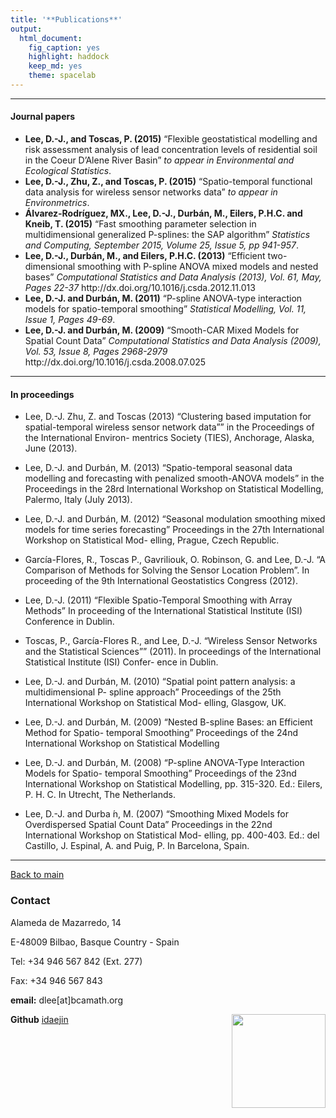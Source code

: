 ```yaml
---
title: '**Publications**'
output:
  html_document:
    fig_caption: yes
    highlight: haddock
    keep_md: yes
    theme: spacelab
---
```


----------------------------

#### Journal papers


*    **Lee, D.-J., and Toscas, P. (2015)** “Flexible geostatistical modelling and risk assessment analysis of lead concentration levels of residential soil in the Coeur D’Alene River Basin” *to appear in Environmental and Ecological Statistics*.
*    **Lee, D.-J., Zhu, Z., and Toscas, P. (2015)** "Spatio-temporal functional data analysis for wireless sensor networks data" *to appear in Environmetrics*.
*    **Álvarez-Rodríguez, MX., Lee, D.-J., Durbán, M., Eilers, P.H.C. and Kneib, T. (2015)** "Fast smoothing parameter selection in multidimensional generalized P-splines: the SAP algorithm" *Statistics and Computing, September 2015, Volume 25, Issue 5, pp 941-957*.
*    **Lee, D.-J., Durbán, M., and Eilers, P.H.C. (2013)** "Efficient two-dimensional smoothing with P-spline ANOVA mixed models and nested bases" *Computational Statistics and Data Analysis (2013), Vol. 61, May, Pages 22-37* http://dx.doi.org/10.1016/j.csda.2012.11.013
*    **Lee, D.-J. and Durbán, M. (2011)** "P-spline ANOVA-type interaction models for spatio-temporal smoothing" *Statistical Modelling, Vol. 11, Issue 1, Pages 49-69*.
*    **Lee, D.-J. and Durbán, M. (2009)** "Smooth-CAR Mixed Models for Spatial Count Data" *Computational Statistics and Data Analysis (2009), Vol. 53, Issue 8, Pages 2968-2979* http://dx.doi.org/10.1016/j.csda.2008.07.025
    

----------------------------

#### In proceedings

* Lee, D.-J. Zhu, Z. and Toscas (2013) "Clustering based imputation for spatial-temporal wireless sensor network data"" in the Proceedings of the International Environ- mentrics Society (TIES), Anchorage, Alaska, June (2013).

* Lee, D.-J. and Durbán, M. (2013) “Spatio-temporal seasonal data modelling and forecasting with penalized smooth-ANOVA models” in the Proceedings in the 28rd International Workshop on Statistical Modelling, Palermo, Italy (July 2013).

* Lee, D.-J. and Durbán, M. (2012) “Seasonal modulation smoothing mixed models for time series forecasting” Proceedings in the 27th International Workshop on Statistical Mod- elling, Prague, Czech Republic.

* García-Flores, R., Toscas P., Gavriliouk, O. Robinson, G. and Lee, D.-J. "A Comparison of Methods for Solving the Sensor Location Problem". In proceeding of the 9th International Geostatistics Congress (2012).

* Lee, D.-J. (2011) "Flexible Spatio-Temporal Smoothing with Array Methods" In proceeding of the International Statistical Institute (ISI) Conference in Dublin.

* Toscas, P., García-Flores R., and Lee, D.-J. "Wireless Sensor Networks and the Statistical Sciences"" (2011). In proceedings of the International Statistical Institute (ISI) Confer- ence in Dublin.

* Lee, D.-J. and Durbán, M. (2010) “Spatial point pattern analysis: a multidimensional P- spline approach” Proceedings of the 25th International Workshop on Statistical Mod- elling, Glasgow, UK.

* Lee, D.-J. and Durbán, M. (2009) “Nested B-spline Bases: an Efficient Method for Spatio- temporal Smoothing” Proceedings of the 24nd International Workshop on Statistical Modelling

* Lee, D.-J. and Durbán, M. (2008) “P-spline ANOVA-Type Interaction Models for Spatio- temporal Smoothing” Proceedings of the 23nd International Workshop on Statistical Modelling, pp. 315-320. Ed.: Eilers, P. H. C. In Utrecht, The Netherlands.

* Lee, D.-J. and Durba ́n, M. (2007) “Smoothing Mixed Models for Overdispersed Spatial Count Data” Proceedings in the 22nd International Workshop on Statistical Mod- elling, pp. 400-403. Ed.: del Castillo, J. Espinal, A. and Puig, P. In Barcelona, Spain.






------------------------------------      
[Back to main](http://idaejin.github.io/)

### Contact

Alameda de Mazarredo, 14

E-48009 Bilbao, Basque Country - Spain

Tel: +34 946 567 842 (Ext. 277)

Fax: +34 946 567 843

**email:** dlee[at]bcamath.org

**Github** [idaejin](https://github.com/idaejin/)
<img src="http://www.bcamath.org/public_images/logo_bcam.jpg" style="width: 150px;" align="right">